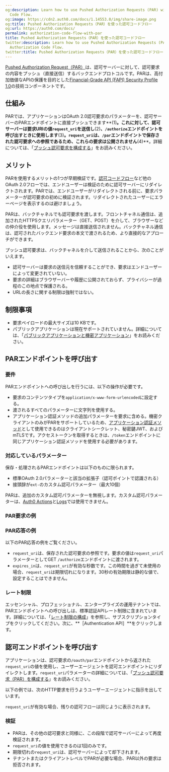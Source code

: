 ```yaml
---
og:description: Learn how to use Pushed Authorization Requests (PAR) with the Authorization
  Code Flow.
og:image: https://cdn2.auth0.com/docs/1.14553.0/img/share-image.png
og:title: Pushed Authorization Requests（PAR）を使った認可コードフロー
og:url: https://auth0.com/docs/
permalink: authorization-code-flow-with-par
title: Pushed Authorization Requests（PAR）を使った認可コードフロー
twitter:description: Learn how to use Pushed Authorization Requests (PAR) with the
  Authorization Code Flow.
twitter:title: Pushed Authorization Requests（PAR）を使った認可コードフロー
---
```




[Pushed Authorization Request（PAR）](https://datatracker.ietf.org/doc/html/rfc9126)は、認可サーバーに対して、認可要求の内容をプッシュ（直接送信）するバックエンドプロトコルです。PARは、高付加価値なAPIの保護を目的とした[Financial-Grade API (FAPI) Security Profile 1.0](https://openid.net/specs/openid-financial-api-part-2-1_0.html)の技術コンポーネントです。

## 仕組み

PARでは、アプリケーションはOAuth 2.0認可要求のパラメーターを、認可サーバーのPARエンドポイントに直接プッシュできます**(1)**。これに対して、認可サーバーは要求URIの値`request_uri`を送信し**(2)**、`/authorize`エンドポイントを呼び出すときに使用します**(3)**。`request_uri`は、`/par`エンドポイントで保存された認可要求への参照であるため、これらの要求は公開されません**(4)**。詳細については、「[プッシュ認可要求を構成する](/configure-par)」をお読みください。

## メリット

PARを使用するメリットの1つが早期検証です。[認可コードフロー](/not-found/5xWouuRIDiCUS310UW0wq3)など他のOAuth 2.0フローでは、エンドユーザーは検証のために認可サーバーにリダイレクトされます。PARでは、エンドユーザーがリダイレクトされる前に、要求パラメーターが認可要求の初めに検証されます。リダイレクトされたユーザーにエラーページを表示するのは避けましょう。

PARは、バックチャネルでも認可要求を渡します。フロントチャネル通信は、追加されたHTTPSクエリパラメーター（GET、POST）を介して、ブラウザーなどの仲介役を使用します。メッセージは直接送信されません。バックチャネル通信は、認可されたバックエンド要求の本文で渡されるため、より直接的なアプローチができます。

プッシュ認可要求は、バックチャネルを介して送信されることから、次のことがいえます。

* 認可サーバーは要求の送信元を信頼することができ、要求はエンドユーザーによって変更されていない。
* 要求の詳細はブラウザーバーや履歴に公開されておらず、プライバシーが過程のこの地点で保護される。
* URLの長さに関する制限は強制ではない。

## 制限事項

* 要求ペイロードの最大サイズは10 KBです。
* パブリックアプリケーションは現在サポートされていません。詳細については、「[パブリックアプリケーションと機密アプリケーション](/applications/confidential-and-public-applications)」をお読みください。

## PARエンドポイントを呼び出す

### 要件

PARエンドポイントへの呼び出しを行うには、以下の操作が必要です。

* 要求のコンテンツタイプを`application/x-www-form-urlencoded`に設定する。
* 渡されるすべてのパラメーターに文字列を使用する。
* アプリケーション認証メソッドの追加パラメーターを要求に含める。機密クライアントのみがPARをサポートしているため、[アプリケーション認証メソッド](https://auth0.com/docs/api/authentication#authentication-methods)として使用できるのはクライアントシークレット、秘密鍵JWT、およびmTLSです。アクセストークンを取得するときは、`/token`エンドポイントに同じアプリケーション認証メソッドを使用する必要があります。

### 対応しているパラメーター

保存・処理されるPARエンドポイントは以下のものに限られます。

* 標準OAuth 2.0パラメーターと該当の拡張子（認可ポイントで認識される）
* 接頭辞が`ext-`のカスタム認可パラメーター（最大10個）

PARは、追加のカスタム認可パラメーターを無視します。カスタム認可パラメーターは、[Auth0 Actions](/actions)と[Logs](/logs)では使用できません。



### PAR要求の例



### PAR応答の例

以下のPAR応答の例をご覧ください。

* `request_uri`は、保存された認可要求の参照です。要求の値は`request_uri`パラメーターとしてGET `/authorize`エンドポイントに渡されます。
* `expires_in`は、`request_uri`が有効な秒数です。この時間を過ぎて未使用の場合、`request_uri`は期限切れになります。30秒の有効期限は静的な値で、設定することはできません。



### レート制限

エッセンシャル、プロフェッショナル、エンタープライズの運用テナントでは、PARエンドポイントへの呼び出しは、標準認証APIレート制限に含まれています。詳細については、「[レート制限の構成](/rate-limit-configurations)」を参照し、サブスクリプションタイプをクリックしてください。次に、**［Authentication API］**をクリックします。

## 認可エンドポイントを呼び出す

アプリケーションは、認可要求の`/oauth/par`エンドポイントから返された`request_uri`の値を使用し、ユーザーエージェントを認可エンドポイントにリダイレクトします。`request_uri`パラメーターの詳細については、「[プッシュ認可要求（PAR）を構成する](/configure-par)」をお読みください。

以下の例では、次のHTTP要求を行うようユーザーエージェントに指示を出しています。



`request_uri`が有効な場合、残りの認可フローは同じように表示されます。

### 検証

* PARは、その他の認可要求と同様に、この段階で認可サーバーによって再度検証されます。
* `request_uri`の値を使用できるのは1回のみです。
* 期限切れの`request_uri`は、認可サーバーによって却下されます。
* テナントまたはクライアントレベルでPARが必要な場合、PAR以外の要求は拒否されます。
